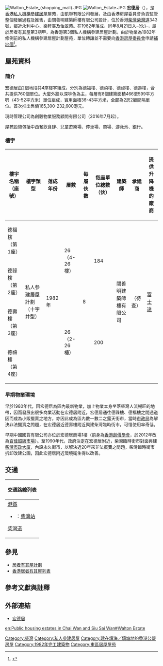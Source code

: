 {{HKPublicHousing
| authority = 
| photo = Walton Estate.jpg
| phototitle = 宏德居 (2012年)
| district = 東區
| type = 4
| year = 1982年
| blocknumber = 4
| rentalflats = 760
| flatsize = 463 - 560
| household = 
| auth = 
| website = 
}}
[[File:Walton_Estate_(shopping_mall).JPG|thumb]]
[[File:Walton_Estate.JPG|thumb]]
'''宏德居'''（{{lang-en|Walton Estate}}），是[[香港|香港]][[私人機構參建居屋|私人機構參建居屋]]屋苑，由凱聯有限公司發展，及由香港房屋委員會負責監管整個發展過程及推售，由關善明建築師樓有限公司設計，位於香港[[柴灣|柴灣]][[柴灣道|柴灣道]]343號，鄰近永利中心、[[樂軒臺|樂軒臺]]及[[怡翠苑|怡翠苑]]。在1982年落成，同年8月21日入-{伙}-，屬於居者有其屋第3期甲，為香港第3個私人機構參建居屋計劃。由於物業為1982年修例前的私人機構參建居屋計劃屋苑，單位轉讓並不需要向[[香港房屋委員會|香港房屋委員會]]申請[[補地價|補地價]]<ref>{{Cite web |url=http://valuers.hk/property-valuation-hos/1523.html |title=毋需補地價的居屋 |access-date=2013-04-12 |archive-url=https://web.archive.org/web/20140222022320/http://valuers.hk/property-valuation-hos/1523.html |archive-date=2014-02-22 |dead-url=yes }}</ref>。

== 屋苑資料 ==

=== 簡介 ===
宏德居由2個地段共4座樓宇組成，分別為德福樓、德禧樓、德祿樓、德壽樓，合共提供760個單位。大廈外牆以深啡色為主，每層有8個建築面積466至599平方呎（43-52平方米）單位組成，實用面積36-43平方米，全部為2房2廳間隔單位。首次推出售價165,300-232,600港元。

現時管理公司為創毅物業服務顧問有限公司（2016年7月起）。

屋苑設施包括中西餐飲食肆、兒童遊樂場、停車場、商場、游泳池、銀行。

=== 樓宇 ===
{| class="wikitable" style="text-align: center"
!樓宇名稱（座號）
!樓宇類型
!落成年份
!層數
!每層伙數
!每座單位總數（伙）
!建築師
!承建商
!提供升降機的廠商
|-
|德福樓（第1座）
| rowspan="4" |私人參建居屋計劃（十字井型）
| rowspan="4" |1982年
| rowspan="2" |26（4-26樓）
| rowspan="4" |8
| rowspan="2" |184
| rowspan="4" |關善明建築師樓有限公司
| rowspan="4" |（待查）
| rowspan="4" |[[富士達|富士達]]
|-
|德祿樓（第2座）
|-
|德壽樓（第3座）
| rowspan="2" |26（2-26樓）
| rowspan="2" |200
|-
|德禧樓（第4座）
|}

=== 早期物業環境 ===
早於1980年代，因宏德居為區內最新物業，加上物業本身坐落柴灣人流暢旺的地帶，因而發展出很多商業活動在宏德居附近，宏德居通往德祿樓、德福樓之間通道因而成為小販擺賣之地方，亦因此成為區內數一數二之露天街市，當時[[市政局|市政局]]為解決非法擺賣之問題，在宏德居近德壽樓附近興建柴灣臨時街市，可惜使用率奇低。

早期中國國貨有限公司亦位於宏德居商場1樓（前身為[[香港創價學會|香港創價學會]]，於2012年改為[[百佳超級市場|百佳超級市場]]）。至1990年代，政府決定在宏德居附近，柴灣臨時街市對面興建[[柴灣市政大廈|柴灣市政大廈]]，內設永久街市，以解決近20年來非法擺賣之問題，柴灣臨時街市拆卸改建公園，因此宏德居附近環境衛生得以改善。

== 交通 ==
{| class="mw-collapsible mw-collapsed wikitable" style="background:white; margin: 0 auto; width: auto;"  
! 交通路線列表
|-
|
;[[港鐵|港鐵]]
*{{港鐵路線標誌|ISL}}：[[柴灣站|柴灣站]]

;[[柴灣道|柴灣道]]
{{港島巴士簡單列表|8|8H|8P|8S|8X|19|49X|82|82M|82S|82X|85P|88X|314|780|789|N8|N8P|N8X|X8}}{{大嶼山巴士簡單列表|A12|NA12}}
{{過海隧道巴士簡單列表|106|106P|118|118P|606|606X|613A|682|682A|682B|682P|682X|694|988|N118}}{{港島專線小巴簡單列表|20|20M|44M|47M|61}}
|}

==參見==
*[[居者有其屋計劃|居者有其屋計劃]]
*[[香港居者有其屋列表|香港居者有其屋列表]]

== 參考文獻與註釋 ==
{{reflist}}

==外部連結==
*[http://www.housingauthority.gov.hk/b5/interactivemap/court/0,,3-347-17_5715,00.html 宏德居]{{Wayback|url=http://www.housingauthority.gov.hk/b5/interactivemap/court/0,,3-347-17_5715,00.html |date=20081002072347 }}

{{私人參建居屋屋苑}}{{東區居屋屋苑}}
{{DEFAULTSORT: walton estate}}
[[Category:柴灣|Category:柴灣]]
[[Category:私人參建居屋|Category:私人參建居屋]]
[[Category:建在填海／填塘地的香港公營房屋|Category:建在填海／填塘地的香港公營房屋]]
[[Category:1982年完工建築物|Category:1982年完工建築物]]
[[Category:東區居屋屋苑|Category:東區居屋屋苑]]
[[en:Public_housing_estates_in_Chai_Wan_and_Siu_Sai_Wan#Walton_Estate|en:Public housing estates in Chai Wan and Siu Sai Wan#Walton Estate]]